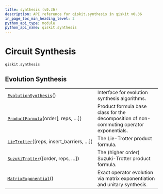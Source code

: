 ```yaml
---
title: synthesis (v0.36)
description: API reference for qiskit.synthesis in qiskit v0.36
in_page_toc_min_heading_level: 2
python_api_type: module
python_api_name: qiskit.synthesis
---
```


<span id="module-qiskit.synthesis" />

<span id="qiskit-synthesis" />

<span id="circuit-synthesis-qiskit-synthesis" />

# Circuit Synthesis

`qiskit.synthesis`

## Evolution Synthesis

|                                                                                                          |                                                                                          |
| -------------------------------------------------------------------------------------------------------- | ---------------------------------------------------------------------------------------- |
| [`EvolutionSynthesis`](qiskit.synthesis.EvolutionSynthesis "qiskit.synthesis.EvolutionSynthesis")()      | Interface for evolution synthesis algorithms.                                            |
| [`ProductFormula`](qiskit.synthesis.ProductFormula "qiskit.synthesis.ProductFormula")(order\[, reps, …]) | Product formula base class for the decomposition of non-commuting operator exponentials. |
| [`LieTrotter`](qiskit.synthesis.LieTrotter "qiskit.synthesis.LieTrotter")(\[reps, insert\_barriers, …])  | The Lie-Trotter product formula.                                                         |
| [`SuzukiTrotter`](qiskit.synthesis.SuzukiTrotter "qiskit.synthesis.SuzukiTrotter")(\[order, reps, …])    | The (higher order) Suzuki-Trotter product formula.                                       |
| [`MatrixExponential`](qiskit.synthesis.MatrixExponential "qiskit.synthesis.MatrixExponential")()         | Exact operator evolution via matrix exponentiation and unitary synthesis.                |

